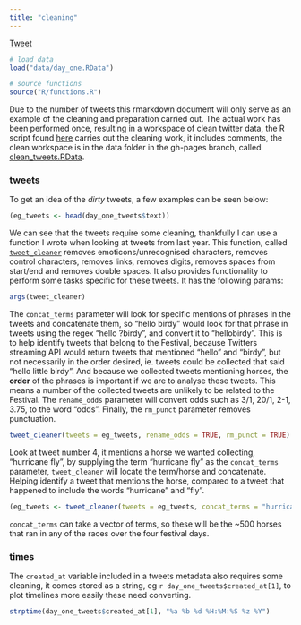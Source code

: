 ```yaml
---
title: "cleaning"
---
```


<a href="https://twitter.com/share" class="twitter-share-button" data-url="http://durtal.github.io/cheltenham-festival-2015-twitter/cleaning.html" data-text="Cheltenham Festival 2015 Twitter Analysis, Cleaning tweets" data-via="UTVilla" data-related="_RcappeR" data-hashtags="rstats,CheltenhamFestival">Tweet</a>
<script>!function(d,s,id){var js,fjs=d.getElementsByTagName(s)[0],p=/^http:/.test(d.location)?'http':'https';if(!d.getElementById(id)){js=d.createElement(s);js.id=id;js.src=p+'://platform.twitter.com/widgets.js';fjs.parentNode.insertBefore(js,fjs);}}(document, 'script', 'twitter-wjs');</script>

```r
# load data
load("data/day_one.RData")

# source functions
source("R/functions.R")
```

Due to the number of tweets this rmarkdown document will only serve as an example of the cleaning and preparation carried out.  The actual work has been performed once, resulting in a workspace of clean twitter data, the R script found [here](https://github.com/durtal/cheltenham-festival-2015-twitter/blob/gh-pages/R/cleaning.R) carries out the cleaning work, it includes comments, the clean workspace is in the data folder in the gh-pages branch, called [clean_tweets.RData](https://github.com/durtal/cheltenham-festival-2015-twitter/tree/gh-pages/data).

### tweets

To get an idea of the _dirty_ tweets, a few examples can be seen below:

```r
(eg_tweets <- head(day_one_tweets$text))
```

We can see that the tweets require some cleaning, thankfully I can use a function I wrote when looking at tweets from last year.  This function, called [`tweet_cleaner`](https://github.com/durtal/cheltenham-festival-2015-twitter/blob/gh-pages/R/functions.R#L14-L56) removes emoticons/unrecognised characters, removes control characters, removes links, removes digits, removes spaces from start/end and removes double spaces.  It also provides functionality to perform some tasks specific for these tweets.  It has the following params:

```r
args(tweet_cleaner)
```

The `concat_terms` parameter will look for specific mentions of phrases in the tweets and concatenate them, so "hello birdy" would look for that phrase in tweets using the regex "hello ?birdy", and convert it to "hellobirdy".  This is to help identify tweets that belong to the Festival, because Twitters streaming API would return tweets that mentioned "hello" and "birdy", but not necessarily in the order desired, ie. tweets could be collected that said "hello little birdy".  And because we collected tweets mentioning horses, the **order** of the phrases is important if we are to analyse these tweets.  This means a number of the collected tweets are unlikely to be related to the Festival.  The `rename_odds` parameter will convert odds such as 3/1, 20/1, 2-1, 3.75, to the word "odds".  Finally, the `rm_punct` parameter removes punctuation.

```r
tweet_cleaner(tweets = eg_tweets, rename_odds = TRUE, rm_punct = TRUE)
```

Look at tweet number 4, it mentions a horse we wanted collecting, "hurricane fly", by supplying the term "hurricane fly" as the `concat_terms` parameter, `tweet_cleaner` will locate the term/horse and concatenate.  Helping identify a tweet that mentions the horse, compared to a tweet that happened to include the words "hurricane" and "fly".

```r
(eg_tweets <- tweet_cleaner(tweets = eg_tweets, concat_terms = "hurricane fly", rename_odds = TRUE, rm_punct = TRUE))
```

`concat_terms` can take a vector of terms, so these will be the ~500 horses that ran in any of the races over the four festival days.

### times

The `created_at` variable included in a tweets metadata also requires some cleaning, it comes stored as a string, eg `r day_one_tweets$created_at[1]`, to plot timelines more easily these need converting.

```r
strptime(day_one_tweets$created_at[1], "%a %b %d %H:%M:%S %z %Y")
```
